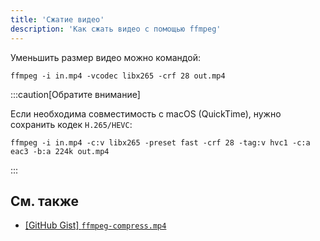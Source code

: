 ```yaml
---
title: 'Сжатие видео'
description: 'Как сжать видео с помощью ffmpeg'
---
```


Уменьшить размер видео можно командой:

```shell
ffmpeg -i in.mp4 -vcodec libx265 -crf 28 out.mp4
```

:::caution[Обратите внимание]

Если необходима совместимость с macOS (QuickTime), нужно сохранить кодек `H.265/HEVC`:

```shell
ffmpeg -i in.mp4 -c:v libx265 -preset fast -crf 28 -tag:v hvc1 -c:a eac3 -b:a 224k out.mp4
```

:::

## См. также

-   [\[GitHub Gist\] `ffmpeg-compress.mp4`](https://gist.github.com/lukehedger/277d136f68b028e22bed)
